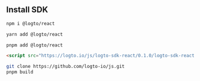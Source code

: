 
## Install SDK

<Tabs>
<TabItem value="npm" label="npm">

```bash
npm i @logto/react
```

</TabItem>
<TabItem value="yarn" label="Yarn">

```bash
yarn add @logto/react
```

</TabItem>
<TabItem value="pnpm" label="pnpm">

```bash
pnpm add @logto/react
```

</TabItem>

<TabItem value="script" label="script">

```html
<script src="https://logto.io/js/logto-sdk-react/0.1.0/logto-sdk-react.production.js" />
```

</TabItem>

<TabItem value="git" label="Git">

```bash
git clone https://github.com/logto-io/js.git
pnpm build
```

</TabItem>
</Tabs>
